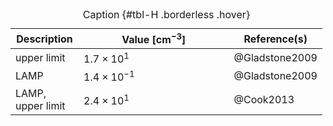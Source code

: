 +-------------------+--------------------------------------------------+----------------+
| Description       | Value $\left[\si{\centi\metre\tothe{-3}}\right]$ | Reference(s)   |
+===================+==================================================+================+
| upper limit       | $1.7 \times 10^1$                                | @Gladstone2009 |
+-------------------+--------------------------------------------------+----------------+
| LAMP              | $1.4 \times 10^{-1}$                             | @Gladstone2009 |
+-------------------+--------------------------------------------------+----------------+
| LAMP, upper limit | $2.4 \times 10^1$                                | @Cook2013      |
+-------------------+--------------------------------------------------+----------------+

: Caption {#tbl-H .borderless .hover} 
